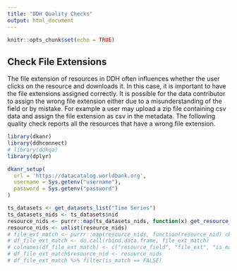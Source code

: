 ```yaml
---
title: "DDH Quality Checks"
output: html_document
---
```


```r
knitr::opts_chunk$set(echo = TRUE)
```

## Check File Extensions

The file extension of resources in DDH often influences whether the user clicks on the resource and downloads it. In this case, it is important to have the file extensions assigned correctly. It is possible for the data contributor to assign the wrong file extension either due to a misunderstanding of the field or by mistake. For example a user may upload a zip file containing csv data and assign the file extension as csv in the metadata. The following quality check reports all the resources that have a wrong file extension.  

```r
library(dkanr)
library(ddhconnect)
# library(ddhqa)
library(dplyr)

dkanr_setup(
  url = 'https://datacatalog.worldbank.org',
  username = Sys.getenv("username"),
  password = Sys.getenv("password")
)

ts_datasets <- get_datasets_list("Time Series")
ts_datasets_nids <- ts_datasets$nid
resource_nids <- purrr::map(ts_datasets_nids, function(x) get_resource_nid(x))
resource_nids <- unlist(resource_nids)
# file_ext_match <- purrr::map(resource_nids, function(resource_nid) check_file_ext(resource_nid))
# df_file_ext_match <- do.call(rbind.data.frame, file_ext_match)
# colnames(df_file_ext_match) <- c("resource_field", "file_ext", "is_match")
# df_file_ext_match$resource_nid <- resource_nids
# df_file_ext_match %>% filter(is_match == FALSE)
```
